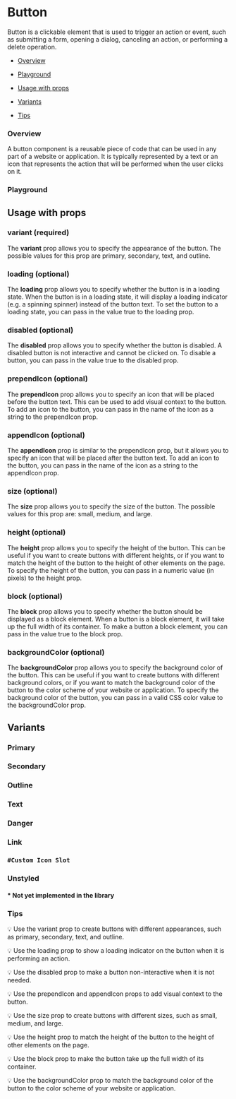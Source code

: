 
<Meta of={ButtonStories} />

# Button

Button is a clickable element that is used to trigger an action or event, such as submitting a form, opening a dialog, canceling an action, or performing a delete operation.

- [Overview](#overview)

- [Playground](#playground)

- [Usage with props](#usage)

- [Variants](#variants)

- [Tips](#tips)

### Overview <a id="overview" />

A button component is a reusable piece of code that can be used in any part of a website or application. It is typically represented by a text or an icon that represents the action that will be performed when the user clicks on it.

<Canvas>
  <Story of={ButtonStories.Overview} />
</Canvas>

### Playground <a id="playground" />

<Controls
  of={ButtonStories.Overview}
  exclude={/^(click|content|default|custom-icon|on.*)$/}
/>

## Usage with props <a id="usage" />

### variant (required)

The **variant** prop allows you to specify the appearance of the button. The possible values for this prop are primary, secondary, text, and outline.

### loading (optional)

The **loading** prop allows you to specify whether the button is in a loading state. When the button is in a loading state, it will display a loading indicator (e.g. a spinning spinner) instead of the button text.
To set the button to a loading state, you can pass in the value true to the loading prop.

### disabled (optional)

The **disabled** prop allows you to specify whether the button is disabled. A disabled button is not interactive and cannot be clicked on.
To disable a button, you can pass in the value true to the disabled prop.

### prependIcon (optional)

The **prependIcon** prop allows you to specify an icon that will be placed before the button text. This can be used to add visual context to the button.
To add an icon to the button, you can pass in the name of the icon as a string to the prependIcon prop.

### appendIcon (optional)

The **appendIcon** prop is similar to the prependIcon prop, but it allows you to specify an icon that will be placed after the button text.
To add an icon to the button, you can pass in the name of the icon as a string to the appendIcon prop.

### size (optional)

The **size** prop allows you to specify the size of the button. The possible values for this prop are: small, medium, and large.

### height (optional)

The **height** prop allows you to specify the height of the button. This can be useful if you want to create buttons with different heights, or if you want to match the height of the button to the height of other elements on the page.
To specify the height of the button, you can pass in a numeric value (in pixels) to the height prop.

### block (optional)

The **block** prop allows you to specify whether the button should be displayed as a block element. When a button is a block element, it will take up the full width of its container.
To make a button a block element, you can pass in the value true to the block prop.

### backgroundColor (optional)

The **backgroundColor** prop allows you to specify the background color of the button. This can be useful if you want to create buttons with different background colors, or if you want to match the background color of the button to the color scheme of your website or application.
To specify the background color of the button, you can pass in a valid CSS color value to the backgroundColor prop.

## Variants <a id="variants" />

### Primary

<Canvas>
  <Story of={ButtonStories.Primary} />
</Canvas>

### Secondary

<Canvas>
  <Story of={ButtonStories.Secondary} />
</Canvas>

### Outline

<Canvas>
  <Story of={ButtonStories.Outline} />
</Canvas>

### Text

<Canvas>
  <Story of={ButtonStories.Text} />
</Canvas>

### Danger

<Canvas>
  <Story of={ButtonStories.Danger} />
</Canvas>

### Link

<Canvas>
  <Story of={ButtonStories.Link} />
</Canvas>

### `#Custom Icon Slot`

<Canvas>
  <Story of={ButtonStories.CustomIcon} />
</Canvas>

### Unstyled

#### \* Not yet implemented in the library

<Canvas>
  <Story of={ButtonStories.Unstyled} />
</Canvas>

### Tips <a id="tips" />

💡 Use the variant prop to create buttons with different appearances, such as primary, secondary, text, and outline.

💡 Use the loading prop to show a loading indicator on the button when it is performing an action.

💡 Use the disabled prop to make a button non-interactive when it is not needed.

💡 Use the prependIcon and appendIcon props to add visual context to the button.

💡 Use the size prop to create buttons with different sizes, such as small, medium, and large.

💡 Use the height prop to match the height of the button to the height of other elements on the page.

💡 Use the block prop to make the button take up the full width of its container.

💡 Use the backgroundColor prop to match the background color of the button to the color scheme of your website or application.
